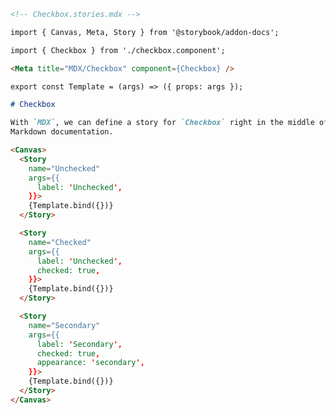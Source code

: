 ```md
<!-- Checkbox.stories.mdx -->

import { Canvas, Meta, Story } from '@storybook/addon-docs';

import { Checkbox } from './checkbox.component';

<Meta title="MDX/Checkbox" component={Checkbox} />

export const Template = (args) => ({ props: args });

# Checkbox

With `MDX`, we can define a story for `Checkbox` right in the middle of our
Markdown documentation.

<Canvas>
  <Story 
    name="Unchecked"
    args={{ 
      label: 'Unchecked',
    }}>
    {Template.bind({})}
  </Story>

  <Story 
    name="Checked"
    args={{ 
      label: 'Unchecked',
      checked: true,
    }}>
    {Template.bind({})}
  </Story>

  <Story 
    name="Secondary"
    args={{
      label: 'Secondary',
      checked: true, 
      appearance: 'secondary',
    }}>
    {Template.bind({})}
  </Story>
</Canvas>
```